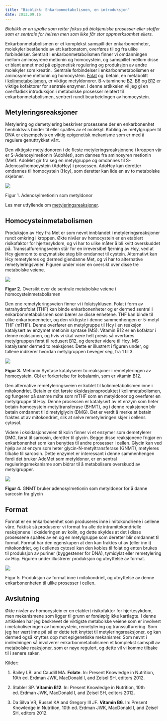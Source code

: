 ```yaml
---
title: "Bioblikk: Enkarbonmetabolismen, en introduksjon"
date: 2013.09.16
---
```


*Bioblikk er en spalte som retter fokus på biokjemiske prosesser eller stoffer som er sentrale for helsen men som ikke får stor oppmerksomhet ellers.*

Enkarbonmetabolismen er et komplekst samspill der enkarbonenheter, molekyler bestående av ett karbonatom, overføres til og fra ulike forbindelser. Sentralt i enkarbonmetabolismen finner vi omdanningen mellom aminosyrene metionin og homocystein, og samspillet mellom disse er blant annet med på epigenetisk regulering og produksjon av andre molekyler som kreatin.  Sentrale forbindelser i enkarbonmetabolismen er aminosyrene metionin og homocystein. [Folat](brokenlink/folat/ "Folat, vitamin B9") og  betain, en metabolitt i [kolinmetabolismen](brokenlink/bioblikk-andre-bioaktive-stoffer-i-mat-choline/ "Bioblikk: Andre bioaktive stoffer i mat – Choline"), er viktige metyldonorer. B-vitaminene [B2](brokenlink/riboflavin/ "Riboflavin, vitamin B2"), [B6](brokenlink/b6/ "Pyridoksin, vitamin B6") og [B12](brokenlink/b12/ "Kobalamin, vitamin B12") er viktige kofaktorer for sentrale enzymer. I denne artikkelen vil jeg gi en overfladisk introduksjon i metabolske prosesser relatert til enkarbonmetabolismen, sentrert rundt bearbeidingen av homocystein.

## Metyleringsreaksjoner

Metylering og demetylering beskriver prosessene der en enkarbonenhet henholdsvis binder til eller spaltes av et molekyl. Kobling av metylgrupper til DNA er eksempelvis en viktig epigenetisk mekanisme som er med å regulere genuttrykket vårt.

Den viktigste metyldonoren i de fleste metyleringsreaksjonene i kroppen vår er S-Adenosylmetionin (AdoMet), som dannes fra aminosyren metionin (Met). AdoMet gir fra seg en metylgruppe og omdannes til S-Adenosylhomocystein (AdoHcy) i prosessen. AdoHcy kan deretter omdannes til homocystein (Hcy), som deretter kan lide en av to metabolske skjebner.

![](images/clipboard-126528648.png)

Figur 1. Adenosylmetionin som metyldonor

Les mer utfyllende om [metyleringsreaksjoner](brokenlink/bioblikk-metyleringssyklus/ "Bioblikk: Metyleringssyklus").

## Homocysteinmetabolismen

Produksjon av Hcy fra Met er som nevnt innblandet i metyleringsreaksjoner rundt omkring i kroppen. Økte nivåer av homocystein er en etablert risikofaktor for hjertesykdom, og vi har to ulike måter å bli kvitt overskuddet på. Transsulfureringsveien står for en irreversibel fjerning av Hcy, ved at Hcy gjennom to enzymatiske steg blir omdannet til cystein. Alternativt kan Hcy remetyleres og dermed gjendanne Met, og vi har to alternative remetyleringsveier. Figuren under viser en oversikt over disse tre metabolske veiene.

![](images/clipboard-1117609803.png)

**Figur 2.** Oversikt over de sentrale metabolske veiene i homocysteinmetabolismen

Den ene remetyleringsveien finner vi i folatsyklusen. Folat i form av tetrahydrofolat (THF) kan binde enkarbonenheter og er dermed sentral i enkarbonmetabolismen som bærer av disse enhetene. THF kan binde til ulike enkarbonenheter, og den viktigste i denne sammenhengen er 5-metyl THF (mTHF). Denne overfører en metylgruppe til Hcy i en reaksjon katalysert av enzymet metionin syntase (MS). Vitamin B12 er en kofaktor i denne reaksjonen, og hvis vi skal være helt presis så overføres metylgruppen først til redusert B12, og deretter videre til Hcy. MS katalyserer dermed to reaksjoner. Dette er illustrert i figuren under, og tallene indikerer hvordan metylgruppen beveger seg, fra 1 til 3.

![](images/clipboard-2214595968.png)

**Figur 3.** Metionin Syntase katalyserer to reaksjoner i remetyleringen av homocystein. Cbl er forkortelse for kobalamin, som er vitamin B12.

Den alternative remetyleringsveien er koblet til kolinmetabolismen inne i mitokondriet. Betain er det første oksidasjonsproduktet i kolinmetabolismen, og fungerer på samme måte som mTHF som en metyldonor og overfører en metylgruppe til Hcy. Denne prosessen er katalysert av et enzym som heter betain-homocystein-metyltransferase (BHMT), og i denne reaksjonen blir betain omdannet til dimetylglycin (DMG). Det er verdt å merke at betain fraktes ut av mitokondriet, slik at selve remetyleringen skjer i cellens cytosol.

Videre i oksidasjonsveien til kolin finner vi et enzymer som demetylerer DMG, først til sarcosin, deretter til glycin. Begge disse reaksjonene frigjør en enkarbonenhet som kan benyttes til andre prosesser i cellen. Glycin kan ved hjelp av at enzym som heter glycin-N-metyltransferase (GNMT), metyleres tilbake til sarcosin. Dette enzymet er interessant i denne sammenhengen fordi det bruker AdoMet som metyldonor, er en sentral reguleringsmekanisme som bidrar til å metabolisere overskudd av metylgrupper.

![](images/clipboard-1177024125.png)

**Figur 4.** GNMT bruker adenosylmetionin som metyldonor for å danne sarcosin fra glycin

## Format

Format er en enkarbonenhet som produseres inne i mitokondriene i cellene våre. Faktisk så produserer vi format fra alle de intramitokondrielle reaksjonene i oksideringen av kolin, og dette skyldes at det i disse prosessene spaltes av en og en metylgruppe som deretter blir omdannet til format. Format har den egenskapen at den kan fraktes ut av (eller inn i) mitokondriet, og i cellenes cytosol kan den kobles til folat og enten brukes til produksjon av puriner (byggestener for DNA), tymidylat eller remetylering av Hcy. Figuren under illustrerer produksjon og utnyttelse av format.

![](images/clipboard-1034636977.png)

Figur 5. Produksjon av format inne i mitokondriet, og utnyttelse av denne enkarbonenheten til ulike prosesser i cellen.

## Avslutning

Økte nivåer av homocystein er en etablert risikofaktor for hjertesykdom, men mekanismene som ligger til grunn er foreløpig ikke kartlagte. I denne artikkelen har jeg beskrevet de viktigste metabolske veiene som er involvert i metaboliseringen av homocystein, remetylering og transsulfurering. Som jeg har vært inne på så er dette tett knyttet til metyleringsreaksjoner, og kan dermed også knyttes opp mot epigenetiske mekanismer. Som nevnt i innledningen så involverer enkarbonmetabolismen et komplekst samspill av metabolske reaksjoner, som er nøye regulert, og dette vil vi komme tilbake til i senere saker.

Kilder:

1.  Bailey LB. and Caudill MA. **Folate**. In: Present Knowledge in Nutrition, 10th ed. Erdman JWK, MacDonald I, and Zeisel SH, editors 2012.

2.  Stabler SP. **Vitamin B12**. In: Present Knowledge in Nutrition, 10th ed. Erdman JWK, MacDonald I, and Zeisel SH, editors 2012.

3.  Da Silva VR, Russel KA and Gregory III JF. **Vitamin B6**. In: Present Knowledge in Nutrition, 10th ed. Erdman JWK, MacDonald I, and Zeisel SH, editors 2012.
